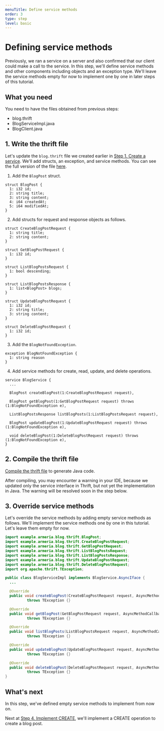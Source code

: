 ```yaml
---
menuTitle: Define service methods
order: 3
type: step
level: basic
---
```


# Defining service methods

Previously, we ran a service on a server and also confirmed that our client could make a call to the service.
In this step, we'll define service methods and other components including objects and an exception type.
We'll leave the service methods empty for now to implement one by one in later steps of this tutorial.

<TutorialSteps current={3} />

## What you need

You need to have the files obtained from previous steps:

- blog.thrift
- BlogServiceImpl.java
- BlogClient.java

## 1. Write the thrift file

Let's update the `blog.thrift` file we created earlier in [Step 1. Create a service](/tutorials/thrift/blog/create-service).
We'll add structs, an exception, and service methods.
You can see the full version of the file [here](https://github.com/line/armeria-examples/blob/main/tutorials/thrift/src/main/thrift/blog.thrift).

1. Add the `BlogPost` struct.
  ```thrift filename=blog.thrift
  struct BlogPost {
    1: i32 id;
    2: string title;
    3: string content;
    4: i64 createdAt;
    5: i64 modifiedAt;
  }
  ```
2. Add structs for request and response objects as follows.
  ```thrift filename=blog.thrift
  struct CreateBlogPostRequest {
    1: string title;
    2: string content;
  }

  struct GetBlogPostRequest {
    1: i32 id;
  }

  struct ListBlogPostsRequest {
    1: bool descending;
  }

  struct ListBlogPostsResponse {
    1: list<BlogPost> blogs;
  }

  struct UpdateBlogPostRequest {
    1: i32 id;
    2: string title;
    3: string content;
  }

  struct DeleteBlogPostRequest {
    1: i32 id;
  }
  ```
3. Add the `BlogNotFoundException`.
  ```thrift filename=blog.thrift
  exception BlogNotFoundException {
    1: string reason
  }
  ```
4. Add service methods for create, read, update, and delete operations.
  ```thrift filename=blog.thrift
  service BlogService {
    ...

    BlogPost createBlogPost(1:CreateBlogPostRequest request),

    BlogPost getBlogPost(1:GetBlogPostRequest request) throws (1:BlogNotFoundException e),

    ListBlogPostsResponse listBlogPosts(1:ListBlogPostsRequest request),

    BlogPost updateBlogPost(1:UpdateBlogPostRequest request) throws (1:BlogNotFoundException e),

    void deleteBlogPost(1:DeleteBlogPostRequest request) throws (1:BlogNotFoundException e),
  }
  ```

## 2. Compile the thrift file

[Compile the thrift file](/tutorials/thrift/blog/create-service#2-compile-the-thrift-file) to generate Java code.

After compiling, you may encounter a warning in your IDE, because we updated only the service interface in Thrift, but not yet the implementation in Java.
The warning will be resolved soon in the step below.

## 3. Override service methods

Let's override the service methods by adding empty service methods as follows.
We'll implement the service methods one by one in this tutorial.
Let's leave them empty for now.

```java filename=BlogServiceImpl.java
import example.armeria.blog.thrift.BlogPost;
import example.armeria.blog.thrift.CreateBlogPostRequest;
import example.armeria.blog.thrift.GetBlogPostRequest;
import example.armeria.blog.thrift.ListBlogPostsRequest;
import example.armeria.blog.thrift.ListBlogPostsResponse;
import example.armeria.blog.thrift.UpdateBlogPostRequest;
import example.armeria.blog.thrift.DeleteBlogPostRequest;
import org.apache.thrift.TException;

public class BlogServiceImpl implements BlogService.AsyncIface {
  ...

  @Override
  public void createBlogPost(CreateBlogPostRequest request, AsyncMethodCallback<BlogPost> resultHandler)
          throws TException {}

  @Override
  public void getBlogPost(GetBlogPostRequest request, AsyncMethodCallback<BlogPost> resultHandler)
          throws TException {}

  @Override
  public void listBlogPosts(ListBlogPostsRequest request, AsyncMethodCallback<ListBlogPostsResponse> resultHandler)
          throws TException {}

  @Override
  public void updateBlogPost(UpdateBlogPostRequest request, AsyncMethodCallback<BlogPost> resultHandler)
          throws TException {}

  @Override
  public void deleteBlogPost(DeleteBlogPostRequest request, AsyncMethodCallback<Void> resultHandler)
          throws TException {}
}
```

## What's next

In this step, we've defined empty service methods to implement from now on.

Next at [Step 4. Implement CREATE](/tutorials/thrift/blog/implement-create), we'll implement a CREATE operation to create a blog post.

<TutorialSteps current={3} />